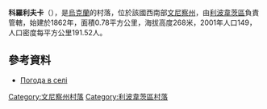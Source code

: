 {{coord|49|13|53|N|28|53|9|E|scale:30000|display=title}}

'''科羅利夫卡'''（{{lang-uk|Королівка}}），是[[烏克蘭|烏克蘭]]的村落，位於該國西南部[[文尼察州|文尼察州]]，由[[利波韋茨區|利波韋茨區]]負責管轄，始建於1862年，面積0.78平方公里，海拔高度268米，2001年人口149，人口密度每平方公里191.52人。

==參考資料==
* [http://weather.in.ua/ua/vinnickaja/11551 Погода в селі ]

[[Category:文尼察州村落|Category:文尼察州村落]]
[[Category:利波韋茨區村落|Category:利波韋茨區村落]]


{{Vinnytsia-geo-stub}}